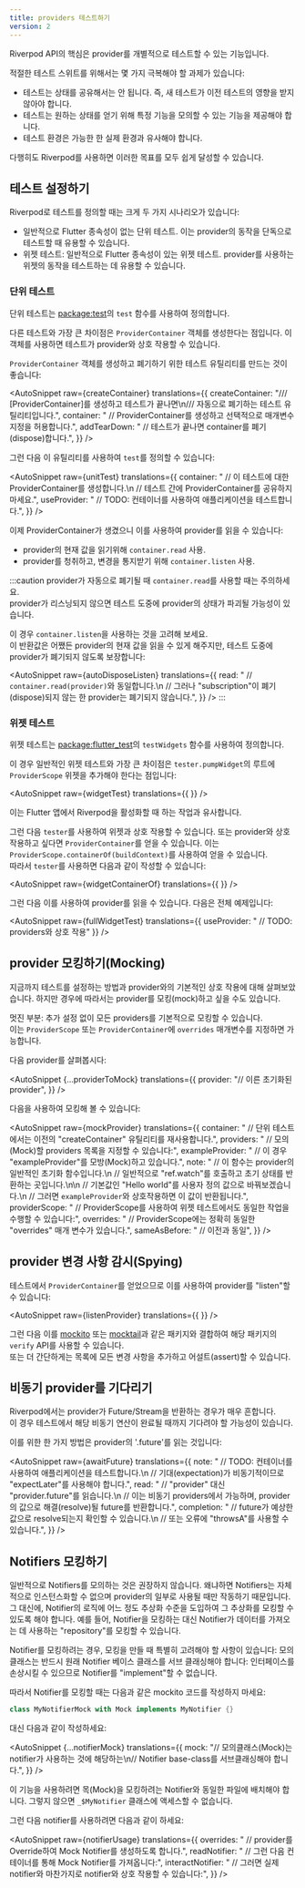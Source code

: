 ```yaml
---
title: providers 테스트하기
version: 2
---
```



Riverpod API의 핵심은 provider를 개별적으로 테스트할 수 있는 기능입니다.

적절한 테스트 스위트를 위해서는 몇 가지 극복해야 할 과제가 있습니다:

- 테스트는 상태를 공유해서는 안 됩니다. 즉, 새 테스트가 이전 테스트의 영향을 받지 않아야 합니다.
- 테스트는 원하는 상태를 얻기 위해 특정 기능을 모의할 수 있는 기능을 제공해야 합니다.
- 테스트 환경은 가능한 한 실제 환경과 유사해야 합니다.

다행히도 Riverpod를 사용하면 이러한 목표를 모두 쉽게 달성할 수 있습니다.

## 테스트 설정하기

Riverpod로 테스트를 정의할 때는 크게 두 가지 시나리오가 있습니다:

- 일반적으로 Flutter 종속성이 없는 단위 테스트.
  이는 provider의 동작을 단독으로 테스트할 때 유용할 수 있습니다.
- 위젯 테스트: 일반적으로 Flutter 종속성이 있는 위젯 테스트.
  provider를 사용하는 위젯의 동작을 테스트하는 데 유용할 수 있습니다.

### 단위 테스트

단위 테스트는 [package:test](https://pub.dev/packages/test)의 `test` 함수를 사용하여 정의합니다.

다른 테스트와 가장 큰 차이점은 `ProviderContainer` 객체를 생성한다는 점입니다. 
이 객체를 사용하면 테스트가 provider와 상호 작용할 수 있습니다.

`ProviderContainer` 객체를 생성하고 폐기하기 위한 테스트 유틸리티를 만드는 것이 좋습니다:

<AutoSnippet 
  raw={createContainer} 
  translations={{
    createContainer: "/// [ProviderContainer]를 생성하고 테스트가 끝나면\n/// 자동으로 폐기하는 테스트 유틸리티입니다.",
    container: "  // ProviderContainer를 생성하고 선택적으로 매개변수 지정을 허용합니다.",
    addTearDown: "  // 테스트가 끝나면 container를 폐기(dispose)합니다.",
  }}
/>

그런 다음 이 유틸리티를 사용하여 `test`를 정의할 수 있습니다:

<AutoSnippet 
  raw={unitTest} 
  translations={{
    container: "    // 이 테스트에 대한 ProviderContainer를 생성합니다.\n    // 테스트 간에 ProviderContainer를 공유하지 마세요.",
    useProvider: "    // TODO: 컨테이너를 사용하여 애플리케이션을 테스트합니다.",
  }}
/>

이제 ProviderContainer가 생겼으니 이를 사용하여 provider를 읽을 수 있습니다:

- provider의 현재 값을 읽기위해 `container.read` 사용.
- provider를 청취하고, 변경을 통지받기 위해 `container.listen` 사용.

:::caution
provider가 자동으로 폐기될 때 `container.read`를 사용할 때는 주의하세요.  
provider가 리스닝되지 않으면 테스트 도중에 provider의 상태가 파괴될 가능성이 있습니다.

이 경우 `container.listen`을 사용하는 것을 고려해 보세요.  
이 반환값은 어쨌든 provider의 현재 값을 읽을 수 있게 해주지만, 
테스트 도중에 provider가 폐기되지 않도록 보장합니다:

<AutoSnippet 
  raw={autoDisposeListen} 
  translations={{
    read: "      // `container.read(provider)`와 동일합니다.\n      // 그러나 \"subscription\"이 폐기(dispose)되지 않는 한 provider는 폐기되지 않습니다.",
  }}
/>
:::

### 위젯 테스트

위젯 테스트는 [package:flutter_test](https://pub.dev/packages/flutter_test)의 `testWidgets` 함수를 사용하여 정의합니다.

이 경우 일반적인 위젯 테스트와 가장 큰 차이점은 `tester.pumpWidget`의 루트에 `ProviderScope` 위젯을 추가해야 한다는 점입니다:

<AutoSnippet 
  raw={widgetTest} 
  translations={{
  }}
/>

이는 Flutter 앱에서 Riverpod을 활성화할 때 하는 작업과 유사합니다.

그런 다음 `tester`를 사용하여 위젯과 상호 작용할 수 있습니다.
또는 provider와 상호 작용하고 싶다면 `ProviderContainer`를 얻을 수 있습니다.
이는 `ProviderScope.containerOf(buildContext)`를 사용하여 얻을 수 있습니다.  
따라서 `tester`를 사용하면 다음과 같이 작성할 수 있습니다:

<AutoSnippet 
  raw={widgetContainerOf} 
  translations={{
  }}
/>

그런 다음 이를 사용하여 provider를 읽을 수 있습니다. 다음은 전체 예제입니다:

<AutoSnippet 
  raw={fullWidgetTest} 
  translations={{
    useProvider: "    // TODO: providers와 상호 작용"
  }}
/>

## provider 모킹하기(Mocking)

지금까지 테스트를 설정하는 방법과 provider와의 기본적인 상호 작용에 대해 살펴보았습니다.
하지만 경우에 따라서는 provider를 모킹(mock)하고 싶을 수도 있습니다.

멋진 부분: 추가 설정 없이 모든 providers를 기본적으로 모킹할 수 있습니다.  
이는 `ProviderScope` 또는 `ProviderContainer`에 `overrides` 매개변수를 지정하면 가능합니다.

다음 provider를 살펴봅시다:

<AutoSnippet 
  {...providerToMock} 
  translations={{
    provider: "// 이른 초기화된 provider",
  }}
/>

다음을 사용하여 모킹해 볼 수 있습니다:

<AutoSnippet 
  raw={mockProvider} 
  translations={{
    container: "    // 단위 테스트에서는 이전의 \"createContainer\" 유틸리티를 재사용합니다.",
    providers: "      // 모의(Mock)할 providers 목록을 지정할 수 있습니다:",
    exampleProvider: "        // 이 경우 \"exampleProvider\"를 모방(Mock)하고 있습니다.",
    note: "          // 이 함수는 provider의 일반적인 초기화 함수입니다.\n          // 일반적으로 \"ref.watch\"를 호출하고 초기 상태를 반환하는 곳입니다.\n\n          // 기본값인 \"Hello world\"를 사용자 정의 값으로 바꿔보겠습니다.\n          // 그러면 `exampleProvider`와 상호작용하면 이 값이 반환됩니다.",
    providerScope: "    // ProviderScope를 사용하여 위젯 테스트에서도 동일한 작업을 수행할 수 있습니다:",
    overrides: "        // ProviderScope에는 정확히 동일한 \"overrides\" 매개 변수가 있습니다.",
    sameAsBefore: "          // 이전과 동일",
  }}
/>

## provider 변경 사항 감시(Spying)

테스트에서 `ProviderContainer`를 얻었으므로 이를 사용하여 provider를 "listen"할 수 있습니다:

<AutoSnippet 
  raw={listenProvider} 
  translations={{
  }}
/>

그런 다음 이를 [mockito](https://pub.dev/packages/mockito) 또는 [mocktail](https://pub.dev/packages/mocktail)과 같은 패키지와 결합하여 해당 패키지의 `verify` API를 사용할 수 있습니다.  
또는 더 간단하게는 목록에 모든 변경 사항을 추가하고 어설트(assert)할 수 있습니다.

## 비동기 provider를 기다리기

Riverpod에서는 provider가 Future/Stream을 반환하는 경우가 매우 흔합니다.  
이 경우 테스트에서 해당 비동기 연산이 완료될 때까지 기다려야 할 가능성이 있습니다.

이를 위한 한 가지 방법은 provider의 '.future'를 읽는 것입니다:

<AutoSnippet 
  raw={awaitFuture} 
  translations={{
    note: "    // TODO: 컨테이너를 사용하여 애플리케이션을 테스트합니다.\n    // 기대(expectation)가 비동기적이므로 \"expectLater\"를 사용해야 합니다.",
    read: "      // \"provider\" 대신 \"provider.future\"를 읽습니다.\n      // 이는 비동기 providers에서 가능하며, provider의 값으로 해결(resolve)될 future를 반환합니다.",
    completion: "      // future가 예상한 값으로 resolve되는지 확인할 수 있습니다.\n      // 또는 오류에 \"throwsA\"를 사용할 수 있습니다.",
  }}
/>

## Notifiers 모킹하기

일반적으로 Notifiers를 모의하는 것은 권장하지 않습니다.
왜냐하면 Notifiers는 자체적으로 인스턴스화할 수 없으며 provider의 일부로 사용될 때만 작동하기 때문입니다.  
그 대신에, Notifier의 로직에 어느 정도 추상화 수준을 도입하여 그 추상화를 모킹할 수 있도록 해야 합니다.
예를 들어, Notifier을 모킹하는 대신 Notifier가 데이터를 가져오는 데 사용하는 "repository"를 모킹할 수 있습니다.

Notifier를 모킹하려는 경우, 모킹을 만들 때 특별히 고려해야 할 사항이 있습니다: 
모의 클래스는 반드시 원래 Notifier 베이스 클래스를 서브 클래싱해야 합니다: 
인터페이스를 손상시킬 수 있으므로 Notifier를 "implement"할 수 없습니다.

따라서 Notifier를 모킹할 때는 다음과 같은 mockito 코드를 작성하지 마세요:

```dart
class MyNotifierMock with Mock implements MyNotifier {}
```

대신 다음과 같이 작성하세요:

<AutoSnippet 
  {...notifierMock} 
  translations={{
    mock: "// 모의클래스(Mock)는 notifier가 사용하는 것에 해당하는\n// Notifier base-class를 서브클래싱해야 합니다.",
  }}
/>

<When codegen={true}>

이 기능을 사용하려면 목(Mock)을 모킹하려는 Notifier와 동일한 파일에 배치해야 합니다. 
그렇지 않으면 `_$MyNotifier` 클래스에 액세스할 수 없습니다.

</When>

그런 다음 notifier를 사용하려면 다음과 같이 하세요:

<AutoSnippet 
  raw={notifierUsage} 
  translations={{
    overrides: "      // provider를 Override하여 Mock Notifier를 생성하도록 합니다.",
    readNotifier: "    // 그런 다음 컨테이너를 통해 Mock Notifier를 가져옵니다:",
    interactNotifier: "    // 그러면 실제 notifier와 마찬가지로 notifier와 상호 작용할 수 있습니다:",
  }}
/>